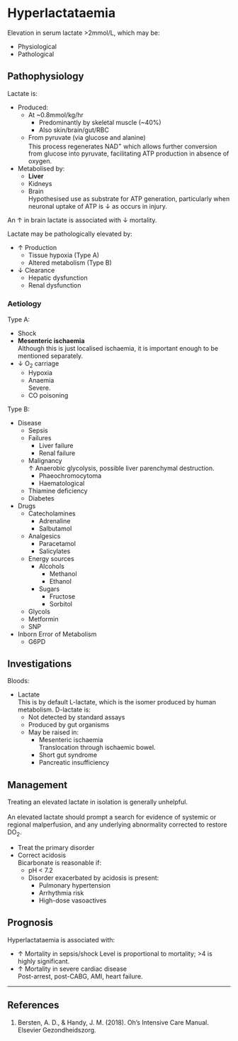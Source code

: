 # Hyperlactataemia

Elevation in serum lactate >2mmol/L, which may be:

* Physiological
* Pathological


## Pathophysiology

Lactate is:

* Produced:
	* At ~0.8mmol/kg/hr
		* Predominantly by skeletal muscle (~40%)
		* Also skin/brain/gut/RBC
	* From pyruvate (via glucose and alanine)\
	This process regenerates NAD^+^ which allows further conversion from glucose into pyruvate, facilitating ATP production in absence of oxygen.
* Metabolised by:
	* **Liver**
	* Kidneys
	* Brain\
	Hypothesised use as substrate for ATP generation, particularly when neuronal uptake of ATP is ↓ as occurs in injury.

:::column-margin
An ↑ in brain lactate is associated with ↓ mortality.
:::

Lactate may be pathologically elevated by:

* ↑ Production
	* Tissue hypoxia (Type A)
	* Altered metabolism (Type B)
* ↓ Clearance
	* Hepatic dysfunction
	* Renal dysfunction

### Aetiology

Type A:

* Shock\
* **Mesenteric ischaemia**\
Although this is just localised ischaemia, it is important enough to be mentioned separately.
* ↓ O~2~ carriage
	* Hypoxia
	* Anaemia\
	Severe.
	* CO poisoning

Type B:

* Disease
	* Sepsis
	* Failures
		* Liver failure
		* Renal failure
	* Malignancy\
	↑ Anaerobic glycolysis, possible liver parenchymal destruction.
		* Phaeochromocytoma
		* Haematological
	* Thiamine deficiency
	* Diabetes
* Drugs
	* Catecholamines
		* Adrenaline
		* Salbutamol
	* Analgesics
		* Paracetamol
		* Salicylates
	* Energy sources\
		* Alcohols
			* Methanol
			* Ethanol
		* Sugars
			* Fructose
			* Sorbitol
	* Glycols
	* Metformin
	* SNP
* Inborn Error of Metabolism
	* G6PD


## Investigations

Bloods:

* Lactate\
This is by default L-lactate, which is the isomer produced by human metabolism. D-lactate is:
	* Not detected by standard assays
	* Produced by gut organisms
	* May be raised in:
		* Mesenteric ischaemia\
		Translocation through ischaemic bowel.
		* Short gut syndrome
		* Pancreatic insufficiency

## Management

:::caution
Treating an elevated lactate in isolation is generally unhelpful.\
\
An elevated lactate should prompt a search for evidence of systemic or regional malperfusion, and any underlying abnormality corrected to restore DO~2~.
:::

* Treat the primary disorder
* Correct acidosis\
Bicarbonate is reasonable if:
	* pH < 7.2
	* Disorder exacerbated by acidosis is present:
		* Pulmonary hypertension
		* Arrhythmia risk
		* High-dose vasoactives


## Prognosis

Hyperlactataemia is associated with:

* ↑ Mortality in sepsis/shock
Level is proportional to mortality; >4 is highly significant.
* ↑ Mortality in severe cardiac disease\
Post-arrest, post-CABG, AMI, heart failure.


---

## References

1. Bersten, A. D., & Handy, J. M. (2018). Oh’s Intensive Care Manual. Elsevier Gezondheidszorg.